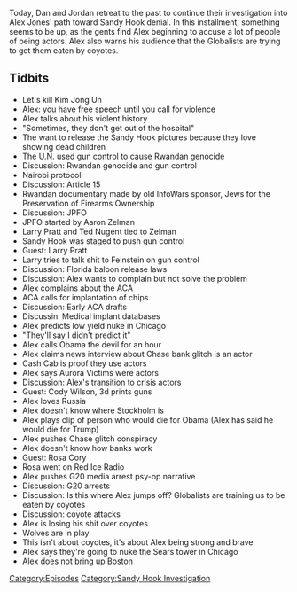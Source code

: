 {{Episode
    | title             = March 15-22, 2013
    | caption           = [https://knowledgefight.libsyn.com/knowledge-fight-march-15-22-2013 Listen to this episode on Libsyn]
    | episodeNumber     = 335
    | length            = 02:12:10
    | airDate           = August 25, 2019
    | coverageStartDate = March 15, 2013
    | coverageEndDate   = March 22, 2013
    | episodeType       = [[:Category:Sandy Hook Investigation|Sandy Hook Investigation]]
    | appearance        = [[Aaron Zelman]], [[Larry Pratt]], [[Ted Nugent]], [[Cody Wilson]], [[Rosa Cory]]
    | oocDrop           = Hangin' with the devil scat
    | previousEpisode   = [[334: August 21-22, 2019]]
    | nextEpisode       = [[336: March 24-26, 2013]]
}}

{{Stub}}

Today, Dan and Jordan retreat to the past to continue their investigation into Alex Jones' path toward Sandy Hook denial. In this installment, something seems to be up, as the gents find Alex beginning to accuse a lot of people of being actors. Alex also warns his audience that the Globalists are trying to get them eaten by coyotes.

==Tidbits==

*Let's kill Kim Jong Un
*Alex: you have free speech until you call for violence
*Alex talks about his violent history
*"Sometimes, they don't get out of the hospital"
*The want to release the Sandy Hook pictures because they love showing dead children
*The U.N. used gun control to cause Rwandan genocide
*Discussion: Rwandan genocide and gun control
*Nairobi protocol
*Discussion: Article 15
*Rwandan documentary made by old InfoWars sponsor, Jews for the Preservation of Firearms Ownership
*Discussion: JPFO
*JPFO started by Aaron Zelman
*Larry Pratt and Ted Nugent tied to Zelman
*Sandy Hook was staged to push gun control
*Guest: Larry Pratt
*Larry tries to talk shit to Feinstein on gun control
*Discussion: Florida baloon release laws
*Discussion: Alex wants to complain but not solve the problem
*Alex complains about the ACA
*ACA calls for implantation of chips
*Discussion: Early ACA drafts
*Discussin: Medical implant databases
*Alex predicts low yield nuke in Chicago
*"They'll say I didn't predict it"
*Alex calls Obama the devil for an hour
*Alex claims news interview about Chase bank glitch is an actor
*Cash Cab is proof they use actors
*Alex says Aurora Victims were actors
*Discussion: Alex's transition to crisis actors
*Guest: Cody Wilson, 3d prints guns
*Alex loves Russia
*Alex doesn't know where Stockholm is
*Alex plays clip of person who would die for Obama (Alex has said he would die for Trump)
*Alex pushes Chase glitch conspiracy
*Alex doesn't know how banks work
*Guest: Rosa Cory
*Rosa went on Red Ice Radio
*Alex pushes G20 media arrest psy-op narrative
*Discussion: G20 arrests
*Discussion:  Is this where Alex jumps off? Globalists are training us to be eaten by coyotes
*Discussion: coyote attacks
*Alex is losing his shit over coyotes
*Wolves are in play
*This isn't about coyotes, it's about Alex being strong and brave
*Alex says they're going to nuke the Sears tower in Chicago
*Alex does not bring up Boston

[[Category:Episodes]]
[[Category:Sandy Hook Investigation]]
